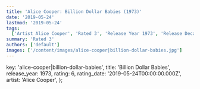 ```yaml
---
title: 'Alice Cooper: Billion Dollar Babies (1973)'
date: '2019-05-24'
lastmod: '2019-05-24'
tags:
  ['Artist Alice Cooper', 'Rated 3', 'Release Year 1973', 'Release Decade 1970']
summary: 'Rated 3'
authors: ['default']
images: ['/content/images/alice-cooper|billion-dollar-babies.jpg']
---
```


  key: 'alice-cooper|billion-dollar-babies',
  title: 'Billion Dollar Babies',
  release_year: 1973,
  rating: 6,
  rating_date: '2019-05-24T00:00:00.000Z',
  artist: 'Alice Cooper',
};

<MusicRating data={data} />
